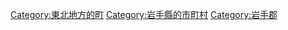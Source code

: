 {{Commonscat|Shizukuishi, Iwate}}
{{Catmore}}

{{DEFAULTSORT:Shizukuishi}}
[[Category:東北地方的町|Category:東北地方的町]]
[[Category:岩手縣的市町村|Category:岩手縣的市町村]]
[[Category:岩手郡|Category:岩手郡]]